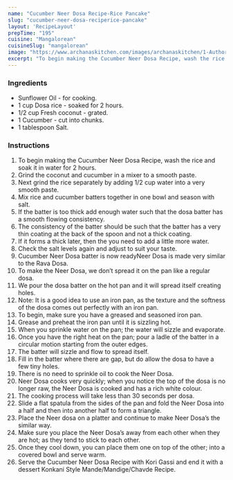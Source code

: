 ---
name: "Cucumber Neer Dosa Recipe-Rice Pancake"
slug: "cucumber-neer-dosa-reciperice-pancake"
layout: 'RecipeLayout'
prepTime: "195"
cuisine: "Mangalorean"
cuisineSlug: "mangalorean"
image: "https://www.archanaskitchen.com/images/archanaskitchen/1-Author/sibyl_sunitha/Cucumber_Neer_Dosa_Recipe_Cucumber_Rice_Pancake_Recipe.jpg"
excerpt: "To begin making the Cucumber Neer Dosa Recipe, wash the rice and soak it in water for 2 hours"
---

### Ingredients

- Sunflower Oil - for cooking.
- 1 cup Dosa rice - soaked for 2 hours.
- 1/2 cup Fresh coconut - grated.
- 1 Cucumber - cut into chunks.
- 1 tablespoon Salt.

### Instructions

1. To begin making the Cucumber Neer Dosa Recipe, wash the rice and soak it in water for 2 hours.
1. Grind the coconut and cucumber in a mixer to a smooth paste.
1. Next grind the rice separately by adding 1/2 cup water into a very smooth paste.
1. Mix rice and cucumber batters together in one bowl and season with salt.
1. If the batter is too thick add enough water such that the dosa batter has a smooth flowing consistency.
1. The consistency of the batter should be such that the batter has a very thin coating at the back of the spoon and not a thick coating.
1. If it forms a thick later, then the you need to add a little more water.
1. Check the salt levels again and adjust to suit your taste.
1. Cucumber Neer Dosa batter is now readyNeer Dosa is made very similar to the Rava Dosa.
1. To make the Neer Dosa, we don’t spread it on the pan like a regular dosa.
1. We pour the dosa batter on the hot pan and it will spread itself creating holes.
1. Note: It is a good idea to use an iron pan, as the texture and the softness of the dosa comes out perfectly with an iron pan.
1. To begin, make sure you have a greased and seasoned iron pan.
1. Grease and preheat the iron pan until it is sizzling hot.
1. When you sprinkle water on the pan; the water will sizzle and evaporate.
1. Once you have the right heat on the pan; pour a ladle of the batter in a circular motion starting from the outer edges.
1. The batter will sizzle and flow to spread itself.
1. Fill in the batter where there are gap, but do allow the dosa to have a few tiny holes.
1. There is no need to sprinkle oil to cook the Neer Dosa.
1. Neer Dosa cooks very quickly; when you notice the top of the dosa is no longer raw, the Neer Dosa is cooked and has a rich white colour.
1. The cooking process will take less than 30 seconds per dosa.
1. Slide a flat spatula from the sides of the pan and fold the Neer Dosa into a half and then into another half to form a triangle.
1. Place the Neer dosa on a platter and continue to make Neer Dosa’s the similar way.
1. Make sure you place the Neer Dosa’s away from each other when they are hot; as they tend to stick to each other.
1. Once they cool down, you can place them one on top of the other; into a covered bowl and serve warm.
1. Serve the Cucumber Neer Dosa Recipe with Kori Gassi and end it with a dessert  Konkani Style Mande/Mandige/Chavde Recipe.
